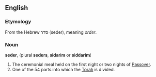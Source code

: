 ==English==

===Etymology===
From the Hebrew סדר (seder), meaning ''order''.

===Noun===
'''seder''', (plural '''seders''', '''sidarim''' or '''siddarim''')

# The ceremonial meal held on the first night or two nights of [[Passover]].
# One of the 54 parts into which the [[Torah]] is divided.